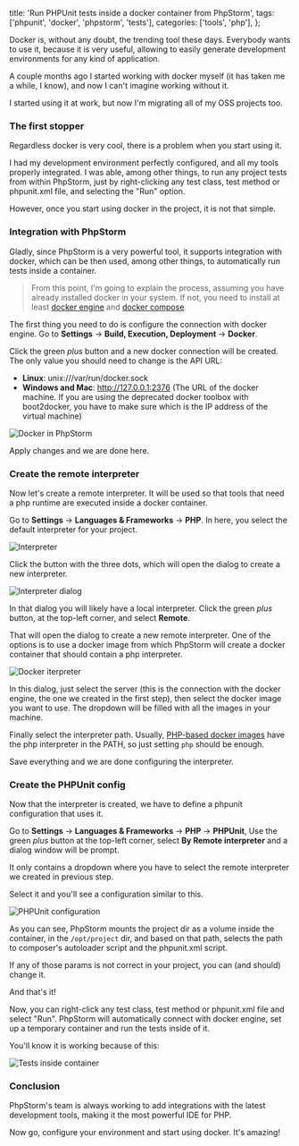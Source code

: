   title: 'Run PHPUnit tests inside a docker container from PhpStorm',
  tags: ['phpunit', 'docker', 'phpstorm', 'tests'],
  categories: ['tools', 'php'],
};

Docker is, without any doubt, the trending tool these days. Everybody wants to use it, because it is very useful, allowing to easily generate development environments for any kind of application.

A couple months ago I started working with docker myself (it has taken me a while, I know), and now I can't imagine working without it.

I started using it at work, but now I'm migrating all of my OSS projects too.

### The first stopper

Regardless docker is very cool, there is a problem when you start using it.

I had my development environment perfectly configured, and all my tools properly integrated. I was able, among other things, to run any project tests from within PhpStorm, just by right-clicking any test class, test method or phpunit.xml file, and selecting the "Run" option.

However, once you start using docker in the project, it is not that simple.

### Integration with PhpStorm

Gladly, since PhpStorm is a very powerful tool, it supports integration with docker, which can be then used, among other things, to automatically run tests inside a container.

> From this point, I'm going to explain the process, assuming you have already installed docker in your system. If not, you need to install at least [docker engine](https://docs.docker.com/engine/installation/) and [docker compose](https://docs.docker.com/compose/install/).

The first thing you need to do is configure the connection with docker engine. Go to **Settings** -> **Build, Execution, Deployment** -> **Docker**.

Click the green *plus* button and a new docker connection will be created. The only value you should need to change is the API URL:

* **Linux**: unix:///var/run/docker.sock
* **Windows and Mac**: http://127.0.0.1:2376 (The URL of the docker machine. If you are using the deprecated docker toolbox with boot2docker, you have to make sure which is the IP address of the virtual machine)

![Docker in PhpStorm](/assets/img/phpstorm-docker/phpstorm-docker.png)

Apply changes and we are done here.

### Create the remote interpreter

Now let's create a remote interpreter. It will be used so that tools that need a php runtime are executed inside a docker container.

Go to **Settings** -> **Languages & Frameworks** -> **PHP**. In here, you select the default interpreter for your project.

![Interpreter](/assets/img/phpstorm-docker/interpreter.png)

Click the button with the three dots, which will open the dialog to create a new interpreter.

![Interpreter dialog](/assets/img/phpstorm-docker/interpreter-dialog.png)

In that dialog you will likely have a local interpreter. Click the green *plus* button, at the top-left corner, and select **Remote**.

That will open the dialog to create a new remote interpreter. One of the options is to use a docker image from which PhpStorm will create a docker container that should contain a php interpreter.

![Docker iterpreter](/assets/img/phpstorm-docker/docker-interpreter.png)

In this dialog, just select the server (this is the connection with the docker engine, the one we created in the first step), then select the docker image you want to use. The dropdown will be filled with all the images in your machine.

Finally select the interpreter path. Usually, [PHP-based docker images](https://hub.docker.com/_/php/) have the php interpreter in the PATH, so just setting `php` should be enough.

Save everything and we are done configuring the interpreter.

### Create the PHPUnit config

Now that the interpreter is created, we have to define a phpunit configuration that uses it.

Go to **Settings** -> **Languages & Frameworks** -> **PHP** -> **PHPUnit**, Use the green *plus* button at the top-left corner, select **By Remote interpreter** and a dialog window will be prompt.

It only contains a dropdown where you have to select the remote interpreter we created in previous step.

Select it and you'll see a configuration similar to this.

![PHPUnit configuration](/assets/img/phpstorm-docker/phpunit.png)

As you can see, PhpStorm mounts the project dir as a volume inside the container, in the `/opt/project` dir, and based on that path, selects the path to composer's autoloader script and the phpunit.xml script.

If any of those params is not correct in your project, you can (and should) change it.

And that's it!

Now, you can right-click any test class, test method or phpunit.xml file and select "Run". PhpStorm will automatically connect with docker engine, set up a temporary container and run the tests inside of it.

You'll know it is working because of this:

![Tests inside container](/assets/img/phpstorm-docker/tests-in-container.png)

### Conclusion

PhpStorm's team is always working to add integrations with the latest development tools, making it the most powerful IDE for PHP.

Now go, configure your environment and start using docker. It's amazing!
